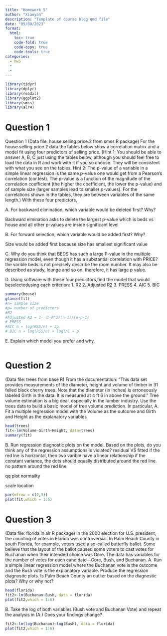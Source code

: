 ```yaml
---
title: "Homework 5"
author: "Xiaoyan"
description: "Template of course blog qmd file"
date: "05/09/2023"
format:
  html:
    toc: true
    code-fold: true
    code-copy: true
    code-tools: true
categories:
  - hw5
  - 
  - 
---
```

```r
library(tidyr)
library(dplyr)
library(readxl)
library(ggplot2)
library(smss)
library(alr4)
```
# Question 1
Question 1
(Data file: house.selling.price.2 from smss R package)
For the house.selling.price.2 data the tables below show a correlation matrix and a model fit using four predictors of selling price.
(Hint 1: You should be able to answer A, B, C just using the tables below, although you should feel free to load the data in R and work with it if you so choose. They will be consistent with what you see on the tables.
Hint 2: The p-value of a variable in a simple linear regression is the same p-value one would get from a Pearson’s correlation (cor.test). The p-value is a function of the magnitude of the correlation coefficient (the higher the coefficient, the lower the p-value) and of sample size (larger samples lead to smaller p-values). For the correlations shown in the tables, they are between variables of the same length.)
With these four predictors,

A. For backward elimination, which variable would be deleted first? Why?

Backward elmination asks to delete the largest p-value which is beds vs house and all other p-values are inside significant level


B. For forward selection, which variable would be added first? Why?

Size would be added first because size has smallest significant value

C. Why do you think that BEDS has such a large P-value in the multiple regression model, even though it has a substantial correlation with PRICE?
the varible beds is not precisely describe the room number. It may also be described as study, lounge and so on. therefore, it has large p value. 

D. Using software with these four predictors,find the model that would beselectedusing each criterion:
1. R2
2. Adjusted R2
3. PRESS
4. AIC 
5. BIC
```r
summary(house)
glance(fit)
#n= sample size
#p= number of predictors
#R2
#Adjusted R2 = 1-（1-R^2)(n-1)/(n-p-1)
# PRESS
#AIC n ∗ log(RSS/n) + 2p
# BIC n ∗ log(RSS/n) + log(n) ∗ p
```
E. Explain which model you prefer and why.
```r

```
# Question 2
(Data file: trees from base R)
From the documentation:
“This data set provides measurements of the diameter, height and volume of timber in 31 felled black cherry trees. Note that the diameter (in inches) is erroneously labeled Girth in the data. It is measured at 4 ft 6 in above the ground.”
Tree volume estimation is a big deal, especially in the lumber industry. Use the trees data to build a basic model of tree volume prediction. In particular,
A. Fit a multiple regression model with the Volume as the outcome and Girth and Height as the explanatory variables

```r
head(trees)
fit<-lm(Volume~Girth+Height, data=trees)
summary(fit)
```
B. Run regression diagnostic plots on the model. Based on the plots, do you think any of the regression assumptions is violated?
residual VS fitted
if the red lne is horizontal, then two varible have a linear relationship
if the constant variance, the dots should equally distributed around the red line. no pattern around the red line

qq plot 
normailty

scale location
```r
par(mfrow = c(2,3))
plot(fit,which = 1:6)
```


# Question 3
(Data file: florida in alr R package)
In the 2000 election for U.S. president, the counting of votes in Florida was controversial. In Palm Beach County in south Florida, for example, voters used a so-called butterfly ballot. Some believe that the layout of the ballot caused some voters to cast votes for Buchanan when their intended choice was Gore.
The data has variables for the number of votes for each candidate—Gore, Bush, and Buchanan.
A. Run a simple linear regression model where the Buchanan vote is the outcome and the Bush vote is the explanatory variable. Produce the regression diagnostic plots. Is Palm Beach County an outlier based on the diagnostic plots? Why or why not?

```r
head(florida)
fit2<-lm(Buchanan~Bush, data = florida)
plot(fit2,which = 1:6)
```
B. Take the log of both variables (Bush vote and Buchanan Vote) and repeat the analysis in (A.) Does your findings change?
```r
fit2<-lm(log(Buchanan)~log(Bush), data = florida)
plot(fit2,which = 1:6)
```

```r
```

```r
```
